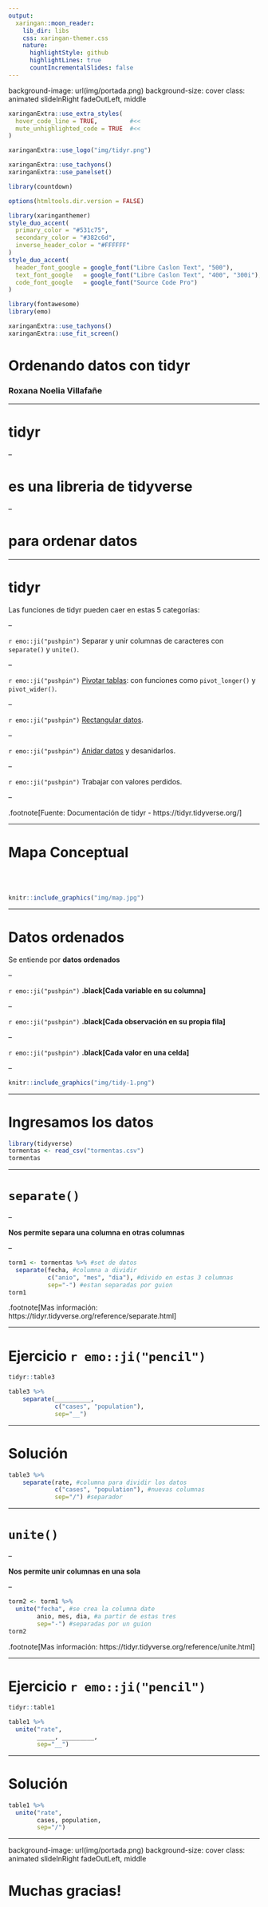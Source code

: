 ```yaml
---
output:
  xaringan::moon_reader:
    lib_dir: libs
    css: xaringan-themer.css
    nature:
      highlightStyle: github
      highlightLines: true
      countIncrementalSlides: false
---
```

background-image: url(img/portada.png)
background-size: cover
class: animated slideInRight fadeOutLeft, middle


```r
xaringanExtra::use_extra_styles(
  hover_code_line = TRUE,         #<<
  mute_unhighlighted_code = TRUE  #<<
)
```

```r
xaringanExtra::use_logo("img/tidyr.png")
```


```r
xaringanExtra::use_tachyons()
xaringanExtra::use_panelset()
```


```r
library(countdown)
```

```r
options(htmltools.dir.version = FALSE)
```

```r
library(xaringanthemer)
style_duo_accent(
  primary_color = "#531c75",
  secondary_color = "#382c6d",
  inverse_header_color = "#FFFFFF"
)
style_duo_accent(
  header_font_google = google_font("Libre Caslon Text", "500"),
  text_font_google   = google_font("Libre Caslon Text", "400", "300i"),
  code_font_google   = google_font("Source Code Pro")
)
```

```r
library(fontawesome)
library(emo)
```


```r
xaringanExtra::use_tachyons()
xaringanExtra::use_fit_screen()
```


# Ordenando datos con tidyr
### Roxana Noelia Villafañe


---


# tidyr

--

# es una libreria de tidyverse 

--

# para ordenar datos



---

# tidyr 

Las funciones de tidyr pueden caer en estas 5 categorías:

--

`r emo::ji("pushpin")` Separar y unir columnas de caracteres con `separate()` y `unite()`.


--

`r emo::ji("pushpin")`  [Pivotar tablas](https://tidyr.tidyverse.org/articles/pivot.html): con funciones como `pivot_longer()` y `pivot_wider()`.

--

`r emo::ji("pushpin")` [Rectangular datos](https://tidyr.tidyverse.org/articles/rectangle.html). 

--

`r emo::ji("pushpin")` [Anidar datos](https://tidyr.tidyverse.org/articles/nest.html) y desanidarlos. 

--

`r emo::ji("pushpin")` Trabajar con valores perdidos. 

--

.footnote[Fuente: Documentación de tidyr - https://tidyr.tidyverse.org/]

---

# Mapa Conceptual 

<br><br>


```r
knitr::include_graphics("img/map.jpg")
```







---

# Datos ordenados

Se entiende por **datos ordenados**

--

`r emo::ji("pushpin")` **.black[Cada variable en su columna]**

--

`r emo::ji("pushpin")` **.black[Cada observación en su propia fila]**

--

`r emo::ji("pushpin")` **.black[Cada valor en una celda]**

--

```r
knitr::include_graphics("img/tidy-1.png")
```


---

# Ingresamos los datos

```r
library(tidyverse)
tormentas <- read_csv("tormentas.csv")
tormentas
```




---

# `separate()`

--

**Nos permite separa una columna en otras columnas**

--

```r
torm1 <- tormentas %>% #set de datos 
  separate(fecha, #columna a dividir
           c("anio", "mes", "dia"), #divido en estas 3 columnas
           sep="-") #estan separadas por guion
torm1
```


.footnote[Mas información: https://tidyr.tidyverse.org/reference/separate.html]

---

# Ejercicio `r emo::ji("pencil")`


```r
tidyr::table3
```


```r
table3 %>%
    separate(__________, 
             c("cases", "population"), 
             sep="__")
```



---

# Solución 

```r
table3 %>%
    separate(rate, #columna para dividir los datos
             c("cases", "population"), #nuevas columnas
             sep="/") #separador
```



---

# `unite()`

--

**Nos permite unir columnas en una sola**

--

```r
torm2 <- torm1 %>%
  unite("fecha", #se crea la columna date
        anio, mes, dia, #a partir de estas tres
        sep="-") #separadas por un guion
torm2
```


  
.footnote[Mas información: https://tidyr.tidyverse.org/reference/unite.html]

---

# Ejercicio `r emo::ji("pencil")`

```r
tidyr::table1
```

```r
table1 %>%
  unite("rate",
        _____, _________,
        sep="__")
```


---

# Solución


```r
table1 %>%
  unite("rate",
        cases, population,
        sep="/")
```



---
background-image: url(img/portada.png)
background-size: cover
class: animated slideInRight fadeOutLeft, middle




# Muchas gracias! 